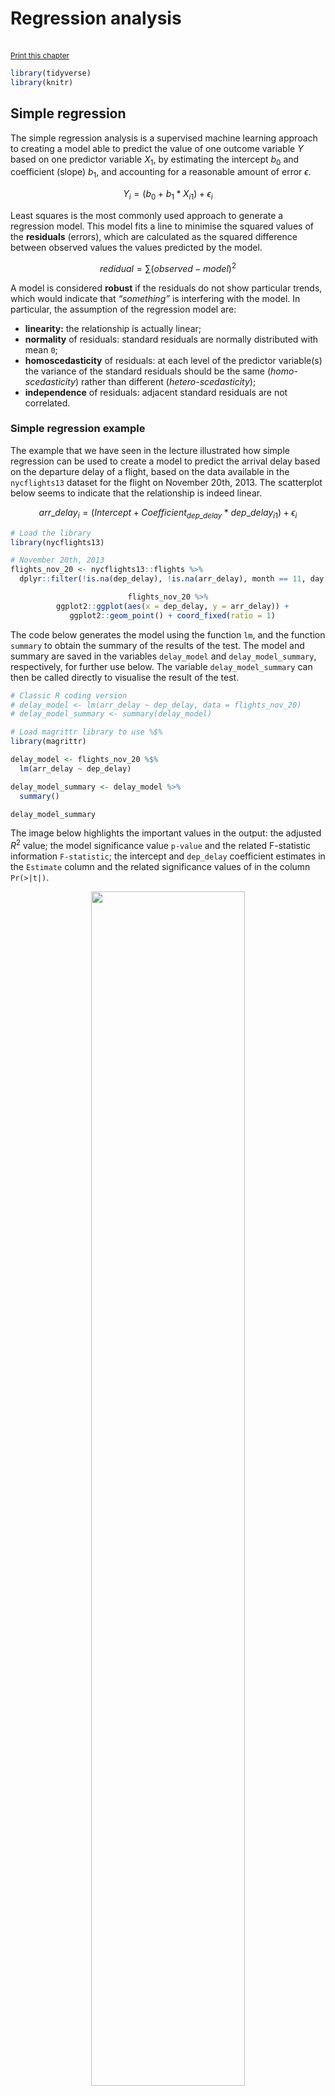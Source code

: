 # Regression analysis

<br/><small><a href="javascript:if(window.print)window.print()">Print this chapter</a></small>


```r
library(tidyverse)
library(knitr)
```

## Simple regression

The simple regression analysis is a supervised machine learning approach to creating a model able to predict the value of one outcome variable $Y$ based on one predictor variable $X_1$, by estimating the intercept $b_0$ and coefficient (slope) $b_1$, and accounting for a reasonable amount of error $\epsilon$. 

$$Y_i = (b_0 + b_1 * X_{i1}) + \epsilon_i $$

Least squares is the most commonly used approach to generate a regression model. This model fits a line to minimise the squared values of the **residuals** (errors), which are calculated as the squared difference between observed values the values predicted by the model. 

$$redidual = \sum(observed - model)^2$$

A model is considered **robust** if the residuals do not show particular trends, which would indicate that *"something"* is interfering with the model. In particular, the assumption of the regression model are:

- **linearity:** the relationship is actually linear;
- **normality** of residuals: standard residuals are normally distributed with mean `0`;
- **homoscedasticity** of residuals: at each level of the predictor variable(s) the variance of the standard residuals should be the same (*homo-scedasticity*) rather than different (*hetero-scedasticity*);
- **independence** of residuals: adjacent standard residuals are not correlated.

### Simple regression example

The example that we have seen in the lecture illustrated how simple regression can be used to create a model to predict the arrival delay based on the departure delay of a flight, based on the data available in the `nycflights13` dataset for the flight on November 20th, 2013. The scatterplot below seems to indicate that the relationship is indeed linear.

$$arr\_delay_i = (Intercept + Coefficient_{dep\_delay} * dep\_delay_{i1}) + \epsilon_i $$

```r
# Load the library
library(nycflights13)

# November 20th, 2013
flights_nov_20 <- nycflights13::flights %>%
  dplyr::filter(!is.na(dep_delay), !is.na(arr_delay), month == 11, day ==20) 
```


<center>
```r
flights_nov_20 %>%
  ggplot2::ggplot(aes(x = dep_delay, y = arr_delay)) +
  ggplot2::geom_point() + coord_fixed(ratio = 1)
```
</center>

The code below generates the model using the function `lm`, and the function `summary` to obtain the summary of the results of the test. The model and summary are saved in the variables `delay_model` and `delay_model_summary`, respectively, for further use below. The variable `delay_model_summary` can then be called directly to visualise the result of the test.

```r
# Classic R coding version
# delay_model <- lm(arr_delay ~ dep_delay, data = flights_nov_20)
# delay_model_summary <- summary(delay_model)

# Load magrittr library to use %$%
library(magrittr)

delay_model <- flights_nov_20 %$%
  lm(arr_delay ~ dep_delay) 

delay_model_summary <- delay_model %>%
  summary()

delay_model_summary
```

The image below highlights the important values in the output: the adjusted $R^2$ value; the model significance value `p-value` and the related F-statistic information `F-statistic`; the intercept and `dep_delay` coefficient estimates in the `Estimate` column and the related significance values of in the column `Pr(>|t|)`.

<center>
![](images/Regression_output_annotated.png){width=70%}
</center>

The output indicates:

- **p-value: < 2.2e-16**: $p<.001$ the model is significant;
    - derived by comparing the calulated **F-statistic** value to F distribution `r delay_model_summary$fstatistic[1] %>% round(digits = 2)` having specified degrees of freedom (`r delay_model_summary$fstatistic[2]`, `r delay_model_summary$fstatistic[3]`);
    - Report as: $F(`r delay_model_summary[["fstatistic"]][2]`, `r delay_model_summary[["fstatistic"]][3]`) = `r delay_model_summary[["fstatistic"]][1] %>% round(digits = 2)`$
- **Adjusted R-squared: `r delay_model_summary$adj.r.squared %>% round(digits = 4)`**: the departure delay can account for `r (delay_model_summary$adj.r.squared * 100) %>% round(digits = 2)`% of the arrival delay;
- **Coefficients**:
    - Intercept estimate `r delay_model_summary$coefficients[1,1] %>% round(digits = 4)` is significant;
    - `dep_delay` coefficient (slope) estimate `r delay_model_summary$coefficients[2,1] %>% round(digits = 4)` is significant.

<center>
```r
flights_nov_20 %>%
  ggplot2::ggplot(aes(x = dep_delay, y = arr_delay)) +
  ggplot2::geom_point() + ggplot2::coord_fixed(ratio = 1) +
  ggplot2::geom_abline(intercept = 4.0943, slope = 1.04229, color="red")
```
</center>

### Checking regression assumptions

#### Normality

The Shapiro-Wilk test can be used to check for the normality of standard residuals. The test should be not significant for robust models. In the example below, the standard residuals are *not* normally distributed. However, the plot further below does show that the distribution of the residuals is not far away from a normal distribution.

```r
delay_model %>% 
  stats::rstandard() %>% 
  stats::shapiro.test()
```

<center>
```r
delay_model %>% 
  stats::rstandard() %>%
  data.frame(std_res = .) %>%
  ggplot2::ggplot(aes(x = std_res)) +
  ggplot2::geom_histogram(
    aes(
      y =..density..
    ),
    bins = 100
  ) + 
  ggplot2::stat_function(
    fun = dnorm, 
    args = list(
      mean = delay_model %>% rstandard() %>% mean(),
      sd = delay_model %>% rstandard() %>% sd()),
    colour = "red", size = 1)
```
</center>

#### Homoscedasticity

The Breusch-Pagan test can be used to check for the homoscedasticity of standard residuals. The test should be not significant for robust models. In the example below, the standard residuals are homoscedastic.

```r
library(lmtest)

delay_model %>% 
  lmtest::bptest()
```

#### Independence

The Durbin-Watson test can be used to check for the independence of residuals. The test should be statistic should be close to 2 (between 1 and 3) and not significant for robust models. In the example below, the standard residuals might not be completely independent. Note, however, that the result depends on the order of the data.

```r
# Also part of the library lmtest
delay_model %>%
  lmtest::dwtest()
```

#### Plots

The [`plot.lm` function](https://www.rdocumentation.org/packages/stats/versions/3.6.1/topics/plot.lm) can be used to further explore the residuals visuallly. Usage is illustrated below. The *Residuals vs Fitted* and *Scale-Location* plot provide an insight into the homoscedasticity of the residuals, the *Normal Q-Q* plot provides an illustration of the normality of the residuals, and the *Residuals vs Leverage* can be useful to identify exceptional cases (e.g., Cook's distance greater than 1).

```r
delay_model %>%
  plot(which = c(1))
delay_model %>%
  plot(which = c(2))
delay_model %>%
  plot(which = c(3))
delay_model %>%
  plot(which = c(5))
```
</center>

### How to report a simple regression

Overall, we can say that the delay model computed above is fit ($F(`r delay_model_summary[["fstatistic"]][2]`, `r delay_model_summary[["fstatistic"]][3]`) = `r delay_model_summary[["fstatistic"]][1] %>% round(digits = 2)`$, $p < .001$), indicating that the departure delay might account for `r (delay_model_summary$adj.r.squared * 100) %>% round(digits = 2)`% of the arrival delay. However the model is only partially robust. The residuals satisfy the homoscedasticity assumption (Breusch-Pagan test, $BP = `r bptest(delay_model)[["statistic"]] %>% round(digits = 2)`$, $p =`r bptest(delay_model)[["p.value"]] %>% round(digits = 2)`$), and the independence assumption (Durbin-Watson test, $DW = `r dwtest(delay_model)[["statistic"]] %>% round(digits = 2)`$, $p =`r dwtest(delay_model)[["p.value"]] %>% round(digits = 2)`$), but they are not normally distributed (Shapiro-Wilk test, $W =  `r shapiro.test(rstandard(delay_model))[["statistic"]] %>% round(digits = 2)`$, $p < .001$).

The [`stargazer` function of the `stargazer` library](https://www.rdocumentation.org/packages/stargazer/versions/5.2.2/topics/stargazer) can be applied to the model `delay_model` to generate a nicer output in RMarkdown PDF documents by including `results = "asis"` in the R snippet option.

```r
# Install stargazer if not yet installed
# install.packages("stargazer")

library(stargazer)

# Not rendered in bookdown
stargazer(delay_model, header = FALSE)
```

## Multiple regression

The multiple regression analysis is a supervised machine learning approach to creating a model able to predict the value of one outcome variable $Y$ based on two or more predictor variables $X_1 \dots X_M$, by estimating the intercept $b_0$ and the coefficients (slopes) $b_1 \dots b_M$, and accounting for a reasonable amount of error $\epsilon$. 

$$Y_i = (b_0 + b_1 * X_{i1} + b_2 * X_{i2} + \dots + b_M * X_{iM}) + \epsilon_i $$

The assumptions are the same as the simple regression, plus the assumption of **no multicollinearity**: if two or more predictor variables are used in the model, each pair of variables not correlated. This assumption can be tested by checking the variance inflation factor (VIF). If the largest VIF value is greater than 10 or the average VIF is substantially greater than 1, there might be an issue of multicollinearity.

### Multiple regression example

The example below explores whether a regression model can be created to estimate the number of people in Leicester commuting to work using private transport (`u121`) in Leicester, using the number of people in different industry sectors as predictors. 

For instance, occupations such as electricity, gas, steam and air conditioning supply (`u144`) require to travel some distances with equipment, thus the related variable `u144` is included in the model, whereas people working in information and communication might be more likely to work from home or commute by public transport. 

A multiple regression model can be specified in a similar way as a simple regression model, using the same `lm` function, but adding the additional predictor variables using a `+` operator.

```r
leicester_2011OAC <- readr::read_csv("2011_OAC_Raw_uVariables_Leicester.csv")
```

```r
leicester_2011OAC <- readr::read_csv(paste0(Sys.getenv("RGDS_HOME"), "/data/", "2011_OAC_Raw_uVariables_Leicester.csv"))
```

```r
# Select and 
# normalise variables
leicester_2011OAC_transp <-
  leicester_2011OAC %>%
  dplyr::select(
    OA11CD, 
    Total_Pop_No_NI_Students_16_to_74, Total_Employment_16_to_74, 
    u121, u141:u158
  ) %>%
  # percentage method of travel
  dplyr::mutate(
    u121 = (u121 / Total_Pop_No_NI_Students_16_to_74) * 100
  ) %>%
  # percentage across industry sector columns
  dplyr::mutate(
    dplyr::across( 
      u141:u158,
      function(x){ (x / Total_Employment_16_to_74) * 100 }
    )
  ) %>%
  # rename columns
  dplyr::rename_with(
    function(x){ paste0("perc_", x) },
    c(u121, u141:u158)
  )

# Selected variables

# perc_u120: Method of Travel to Work, Private Transport
# perc_u142: Industry Sector, Mining and quarrying
# perc_u144: Industry Sector, Electricity, gas, steam and air conditioning ...
# perc_u146: Industry Sector, Construction
# perc_u149: Industry Sector, Accommodation and food service activities

# Create model
commuting_model1 <- 
  leicester_2011OAC_transp %$%
  lm(
    perc_u121 ~ 
      perc_u142 + perc_u144 + perc_u146 + perc_u149
  )

# Print summary
commuting_model1 %>%
  summary()
```

```r
# Not rendered in bookdown
stargazer(commuting_model1, header=FALSE)
```

```r
commuting_model1 %>%
  rstandard() %>% 
  shapiro.test()
```

```r
commuting_model1 %>% 
  bptest()
```

```r
commuting_model1 %>%
  dwtest()
```

```r
library(car)

commuting_model1 %>%
  vif()
```

The output above suggests that the model is fit ($F(`r summary(commuting_model1)[["fstatistic"]][2]`, `r summary(commuting_model1)[["fstatistic"]][3]`) = `r summary(commuting_model1)[["fstatistic"]][1] %>% round(digits = 2)`$, $p < .001$), indicating that a model based on the presence of people working in the four selected industry sectors can account for `r (summary(commuting_model1)$adj.r.squared * 100) %>% round(digits = 2)`% of the number of people using private transportation to commute to work. However the model is only partially robust. The residuals are normally distributed (Shapiro-Wilk test, $W =  `r shapiro.test(rstandard(commuting_model1))[["statistic"]] %>% round(digits = 2)`$, $p =`r shapiro.test(rstandard(commuting_model1))[["p.value"]] %>% round(digits = 2)`$) and there seems to be no multicollinearity with average VIF $`r commuting_model1 %>% vif() %>% mean() %>% round(digits = 2)`$, but the residuals don't satisfy the homoscedasticity assumption (Breusch-Pagan test, $BP = `r bptest(commuting_model1)[["statistic"]] %>% round(digits = 2)`$, $p < .001$), nor the independence assumption (Durbin-Watson test, $DW = `r dwtest(commuting_model1)[["statistic"]] %>% round(digits = 2)`$, $p < .01$).

The coefficient values calculated by the `lm` functions are important to create the model, and provide useful information. For instance, the coefficient for the variable `perc_u144` is `1.169`, which indicates that if the presence of people working in electricity, gas, steam and air conditioning supply increases by one percentage point, the number of people using private transportation to commute to work increases by `1.169` percentage points, according to the model. The coefficients also indicate that the presence of people working in accommodation and food service activities actually has a negative impact (in the context of the variables selected for the model) on the number of people using private transportation to commute to work.

In this example, all variables use the same unit and are of a similar type, which makes interpreting the model relatively simple. When that is not the case, it can be useful to look at the standardized $\beta$, which provide the same information but measured in terms of standard deviation, which make comparisons between variables of different types easier to draw. For instance, the values calculated below using the function `lm.beta` of the library `lm.beta` indicate that if the presence of people working in construction has the highest impact on the outcome varaible. If the presence of people working in construction increases by one standard deviation, the number of people using private transportation to commute to work increases by `0.29` standard deviations, according to the model.

```r
# Install lm.beta library if necessary
# install.packages("lm.beta")
library(lm.beta)

lm.beta(commuting_model1)
```

## Exercise 324.1

**Question 324.1.1:** Create a model having as outcome variable the presence of people using private transport for commuting to work, and using a stepwise *"both"* approach, having all the variables created for the example above and related to the presence of people working in different industry sectors (`perc_u141 to perc_u158`) as scope.

**Question 324.1.2:** Is the presence of people using public transportation to commute to work statistically, linearly related to mean age (`u020`)?

**Question 324.1.3:** Is the presence of people using public transportation to commute to work statistically, linearly related to (a subset of) the age structure categories (`u007` to `u019`)?


---

<small>by [Stefano De Sabbata](https://sdesabbata.github.io/) -- text licensed under the [CC BY-SA 4.0](https://creativecommons.org/licenses/by-sa/4.0/), contains public sector information licensed under the [Open Government Licence v3.0](http://www.nationalarchives.gov.uk/doc/open-government-licence), code licensed under the [GNU GPL v3.0](https://www.gnu.org/licenses/gpl-3.0.html).</small>